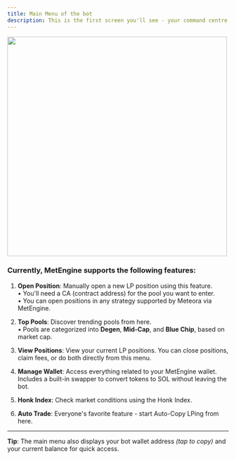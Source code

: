 ```yaml
---
title: Main Menu of the bot
description: This is the first screen you'll see - your command centre for all supported features in MetEngine.
---
```

<img src="/wallet.png" width="500" height="500"></img>

### Currently, MetEngine supports the following features:

1. **Open Position**: Manually open a new LP position using this feature.  
   • You'll need a CA (contract address) for the pool you want to enter.  
   • You can open positions in any strategy supported by Meteora via MetEngine.

2. **Top Pools**: Discover trending pools from here.  
   • Pools are categorized into **Degen**, **Mid-Cap**, and **Blue Chip**, based on market cap.

3. **View Positions**: View your current LP positions. You can close positions, claim fees, or do both directly from this menu.

4. **Manage Wallet**: Access everything related to your MetEngine wallet. Includes a built-in swapper to convert tokens to SOL without leaving the bot.

5. **Honk Index**: Check market conditions using the Honk Index.

6. **Auto Trade**: Everyone's favorite feature - start Auto-Copy LPing from here.

---

<Callout>**Tip**: The main menu also displays your bot wallet address *(tap to copy)* and your current balance for quick access.</Callout>
